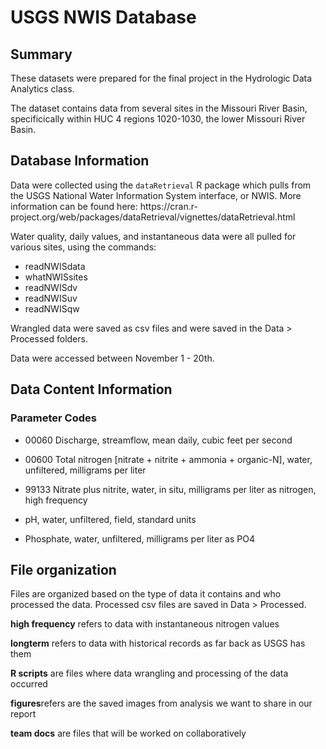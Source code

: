 # USGS NWIS Database


## Summary
These datasets were prepared for the final project in the Hydrologic Data Analytics class. 

The dataset contains data from several sites in the Missouri River Basin, specificically within HUC 4 regions 1020-1030, the lower Missouri River Basin. 

## Database Information
Data were collected using the `dataRetrieval` R package which pulls from the USGS National Water Information System interface, or NWIS. More information can be found here: https://cran.r-project.org/web/packages/dataRetrieval/vignettes/dataRetrieval.html

Water quality, daily values, and instantaneous data were all pulled for various sites, using the commands:

* readNWISdata
* whatNWISsites
* readNWISdv
* readNWISuv
* readNWISqw

Wrangled data were saved as csv files and were saved in the Data > Processed folders.

Data were accessed between November 1 - 20th.

## Data Content Information
 

### Parameter Codes

* 00060 Discharge, streamflow, mean daily, cubic feet per second

* 00600 Total nitrogen [nitrate + nitrite + ammonia + organic-N], water, unfiltered, milligrams per liter

* 99133 Nitrate plus nitrite, water, in situ, milligrams per liter as nitrogen, high frequency

* pH, water, unfiltered, field, standard units

* Phosphate, water, unfiltered, milligrams per liter as PO4

## File organization

Files are organized based on the type of data it contains and who processed the data. Processed csv files are saved in Data > Processed.

**high frequency** refers to data with instantaneous nitrogen values

**longterm** refers to data with historical records as far back as USGS has them

**R scripts** are files where data wrangling and processing of the data occurred

**figures**refers are the saved images from analysis we want to share in our report

**team docs** are files that will be worked on collaboratively

